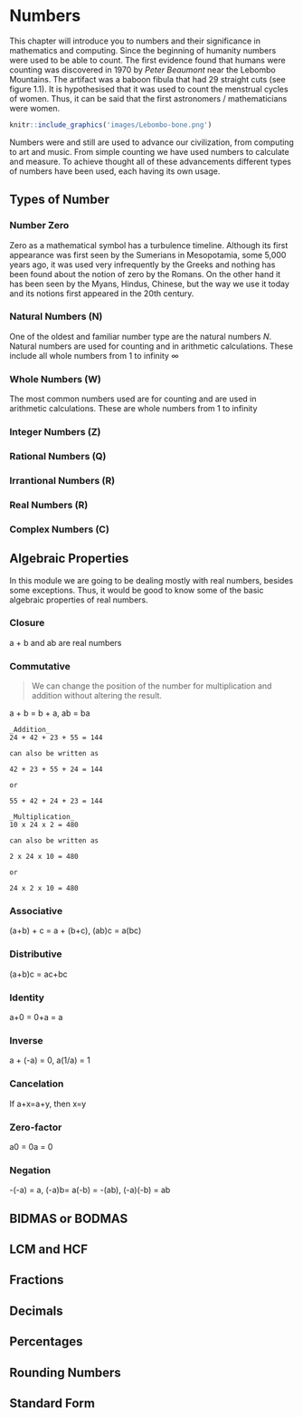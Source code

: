 # Numbers {#numbers}

This chapter will introduce you to numbers and their significance in mathematics and computing.
Since the beginning of humanity numbers were used to be able to count. The first evidence found that humans were counting was discovered in 1970 by _Peter Beaumont_ near the Lebombo Mountains. The artifact was a baboon fibula that had 29 straight cuts (see figure 1.1). It is hypothesised that it was used to count the menstrual cycles of women. Thus, it can be said that the first astronomers / mathematicians were women.  

```r
knitr::include_graphics('images/Lebombo-bone.png')
```

Numbers were and still are used to advance our civilization, from computing to art and music. From simple counting we have used numbers to calculate and measure. To achieve thought all of these advancements different types of numbers have been used, each having its own usage. 

## Types of Number

### Number Zero
Zero as a mathematical symbol has a turbulence timeline. Although its first appearance was first seen by the Sumerians in Mesopotamia, some 5,000 years ago, it was used very infrequently by the Greeks and nothing has been found about the notion of zero by the Romans. On the other hand it has been seen by the Myans, Hindus, Chinese, but the way we use it today and its notions first appeared in the 20th century.

### Natural Numbers (N)
One of the oldest and familiar number type are the natural numbers $N$.
Natural numbers are used for counting and in arithmetic calculations. These include all whole numbers from 1 to infinity $\infty$

### Whole Numbers (W)
The most common numbers used are for counting and are used in arithmetic calculations. These are whole numbers from 1 to infinity

### Integer Numbers (Z)
### Rational Numbers (Q)
### Irrantional Numbers (R\Q)
### Real Numbers (R)
### Complex Numbers (C)
## Algebraic Properties
In this module we are going to be dealing mostly with real numbers, besides some exceptions. Thus, it would be good to know some of the basic algebraic properties of real numbers.

### Closure
a + b and ab are real numbers

### Commutative
> We can change the position of the number for multiplication and addition without altering the result.

a + b = b + a, ab = ba

```
_Addition_
24 + 42 + 23 + 55 = 144   

can also be written as

42 + 23 + 55 + 24 = 144   

or

55 + 42 + 24 + 23 = 144   

_Multiplication_
10 x 24 x 2 = 480

can also be written as

2 x 24 x 10 = 480

or

24 x 2 x 10 = 480

```

### Associative
(a+b) + c = a + (b+c), (ab)c = a(bc)

### Distributive
(a+b)c = ac+bc

### Identity
a+0 = 0+a = a

### Inverse
a + (-a) = 0, a(1/a) = 1

### Cancelation
If a+x=a+y, then x=y

### Zero-factor
a0 = 0a = 0

### Negation
-(-a) = a, (-a)b= a(-b) = -(ab), (-a)(-b) = ab


## BIDMAS or BODMAS

## LCM and HCF

## Fractions

## Decimals

## Percentages

## Rounding Numbers

## Standard Form
